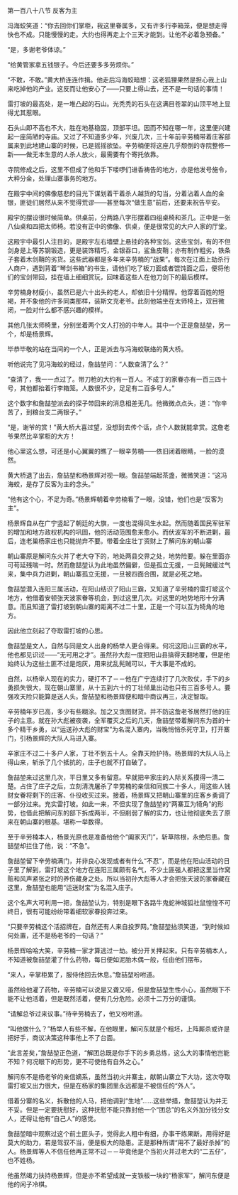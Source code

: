 

第一百八十八节 反客为主

冯海蛟笑道：“你去回你们掌柜，我这里眷属多，又有许多行李箱笼，便是想走得快也不成。只能慢慢的走。大约也得再走上个三天才能到。让他不必着急预备。”

“是，多谢老爷体谅。”

“给黄管家拿五钱银子。今后还要多多劳烦你。”

“不敢，不敢。”黄大桥连连作揖。他走后冯海蛟暗想：这老狐狸果然是担心我上山来吃掉他的产业。这反而让他安心了――只要上得山去，还不是一句话的事情！

雷打坡的最高处，是一堆凸起的石山。光秃秃的石头在这满目苍翠的山顶平地上显得尤其惹眼。

石头山即不高也不大，胜在地基稳固，顶部平坦。因而不知在哪一年，这里便兴建起一座简陋的寺庙。又过了不知道多少年，兴废几次，三十年前辛劳楠带着庄客部属来到此地建山寨的时候，已是摇摇欲坠。辛劳楠便将这座几乎颓倒的寺院整修一新――做无本生意的人杀人放火，最需要有个寄托依靠。

寺院修成之后，这里不但成了他和手下喽啰们进香祷告的地方，亦是他发号施令，大秤分金，处理山寨事务的地方。

在殿宇中间的佛像慈悲的目光下谋划着干着杀人越货的勾当，分着沾着人血的金银，匪徒们居然从来不觉得荒谬――甚至每次“做生意”前后，还要来祝告平安。

殿宇的摆设很时候简单。供桌前，分两路八字形摆着四组桌椅和茶几。正中是一张八仙桌和四把太师椅。若没有正中的佛像、供桌，便是很常见的大户人家的厅堂。

这殿宇中最引人注目的，是殿宇左右墙壁上悬挂的各种宝剑。这些宝剑，有的不但剑身是上等苏钢锻造，更是装饰精巧，金银吞口，鲨鱼皮鞘；亦有制作粗劣，铁条子套着木剑鞘的劣货。这些武器都是多年来辛劳楠的“战果”。每次在江面上劫杀行人商户，遇到背着“琴剑书箱”的书生，请他们吃了板刀面或者馄饨面之后，便将他们的宝剑带回，挂在墙上细细赏玩，回味着这些人在他刀剑下的最后模样。

辛劳楠身材瘦小，虽然已是六十出头的老人，却依旧十分精悍。他穿着百姓的短褐，并不象他的许多同类那样，装斯文充老爷。此刻他端坐在太师椅上，双目微闭，一脸对什么都不感兴趣的模样。

其他几张太师椅里，分别坐着两个文人打扮的中年人。其中一个正是詹喆堃，另一个，却是杨景辉。

毕恭毕敬的站在当间的一个人，正是派去与冯海蛟联络的黄大桥。

听他说完了见冯海蛟的经过，詹喆堃问：“人数查清了么？”

“查清了，我一一点过了。带刀枪的大约有一百人。不成丁的家眷亦有一百三四十号，其他都抬着行李箱笼。人数很不少，足足有二百多号人。”

这个数字和詹喆堃派去的探子带回来的消息相差无几。他微微点点头，道：“你辛苦了，到粮台支二两银子。”

“是，谢爷的赏！”黄大桥大喜过望，没想到去传个话，点个人数就能拿赏。这詹老爷果然比辛掌柜的大方！

他心里这么想，可还是小心翼翼的瞧了一眼辛劳楠――依旧闭着眼睛，一脸的漠然。

黄大桥退了出去，詹喆堃和杨景辉对视一眼。詹喆堃端起茶盏，微微笑道：“这冯海蛟，是存了反客为主的念头。”

“他有这个心，不足为奇。”杨景辉朝着辛劳楠看了一眼，没错，他们也是“反客为主”。

杨景辉自从在广宁竖起了朝廷的大旗，一度也混得风生水起。然而随着国民军驻军的增加和地方政权机构的巩固，他的活动范围愈来愈小。而伏波军的不断进剿，最后，连老巢杨家庄也只能抛弃不要。带着全庄壮丁资财上了解问东的朝山寨

朝山寨原是解问东火并了老大夺下的，地处两县交界之处，地势险要。躲在里面亦可苟延残喘一时。然而詹喆堃认为此地虽然偏僻，但是孤立无援，一旦髡贼缓过气来，集中兵力进剿，朝山寨孤立无援，一旦被四面合围，就是必死之地。

詹喆堃潜入连阳三属活动，在阳山结识了阳山三霸，又知道了辛劳楠的雷打坡这个地方，他借着安顿张天波家眷等机会，到过这里几次。对这里的地势地形十分满意。而且知道了雷打坡到朝山寨的距离不过二十里，正是一个可以互为犄角的地方。

因此他立刻起了夺取雷打坡的心思。

詹喆堃是文人，自然与同是文人出身的杨举人更合得来。何况这阳山三霸的水平，他也都见识过――“无可用之才”。虽然孙大彪一度把阳山县搞得天翻地覆，但是他始终认为这些土匪不过是炮灰，用来扰乱髡贼可以，干大事是不成的。

自然，以杨举人现在的实力，硬打不了－－他在广宁连续打了几次败仗，手下的乡勇损失很大，现在朝山寨里，从十五到六十的丁壮倾巢出动也只有三百多号人。要强攻天险只能算是送人头。詹喆堃和杨景辉便和暗中商议再三，决定智取。

辛劳楠年岁已高，多少有些糊涂。加之又贪图财货。并不防这詹老爷居然打他的庄子的主意。就在孙大彪被夜袭，全军覆灭之后的几天，詹喆堃带着解问东为首的十多个精干乡勇，以“运送孙大彪的财宝”为名混入寨内，当晚悄悄杀死守卫，打开寨门，引杨景辉的大队人马进入寨。

辛家庄不过二十多户人家，丁壮不到五十人。全靠天险护持。杨景辉的大队人马上得山来，斩杀了几个抵抗的，庄子也就不打自破了。

詹喆堃来过这里几次，平日里又多有留意。早就把辛家庄的人际关系摸得一清二楚。占住了庄子之后，立刻清洗屠杀了辛劳楠的亲信和同族二十多人，用这些人钱财女眷将剩下的庄客、仆役收买过来。接着，杨景辉又把朝山寨里的庄客乡勇调了一部分过来。充实雷打坡。如此一来，不但实现了詹喆堃的“两寨互为犄角”的形势，也借此把解问东的部下拆成两半，不但削弱了解的实力，也让他彻底失去了原来在朝山寨的根基。堪称一举数得。

至于辛劳楠本人，杨景光原也是准备给他个“阖家灭门”，斩草除根，永绝后患。詹喆堃却拦住了他，说：“不急”。

詹喆堃留下辛劳楠满门，并非良心发现或者有什么“不忍”，而是他在阳山活动的日子里了解到，雷打坡这个地方在连阳三属颇有名气，不少土匪强人都把这里当作窝赃和风声紧张之时的养伤藏身之处。所以当初孙大彪等人才会把张天波的家眷藏在这里，詹喆堃也能用“运送财宝”为名混入庄子。

这个名声大可利用一把，詹喆堃认为，特别是眼下各路牛鬼蛇神城狐社鼠惶惶不可终日，很有可能纷纷带着细软家眷投奔过来。

“只要辛劳楠这个活招牌在，自然还有人来自投罗网。”詹喆堃拈须笑道，“到时候如何处置，还不是杨老爷的一句话？”

杨景辉哈哈大笑，辛劳楠一家才算逃过一劫。被分开关押起来。只有辛劳楠本人，不知道被詹喆堃灌了什么药物，每日便如泥胎木偶一般，任由他们摆布。

“来人，辛掌柜累了，服侍他回去休息。”詹喆堃吩咐道。

虽然给他灌了药物，辛劳楠可以说是又聋又哑，但是詹喆堃生性小心，虽然眼下不能不让他活着，但是既然活着，便有几分危险。必须十二万分的谨慎。

“请解总爷过来议事。”待辛劳楠去了，他又吩咐道。

“叫他做什么？”杨举人有些不解，在他眼里，解问东就是个粗坯，上阵厮杀或许是把好手，商议决策这种事他上不了台面。

“此言差矣，”詹喆堃正色道，“解团总既是你手下的乡勇总练，这么大的事情他岂能不知？何况眼下的形势，更不可使他有自外之心。”

解问东不是杨老爷的亲信嫡系，虽然当初火并寨主，献朝山寨立下大功，这次夺取雷打坡又出力很大，但是在杨家的集团里永远都是不被信任的“外人”。

借着分寨的名义，拆散他的人马，把他调到“生地”……这些举措，詹喆堃认为并无不妥。但是一定要抚慰好，这种抚慰不能只靠封他一个“团总”的名义外加分钱分女人，还得让他有“自己人”的感觉。

詹喆堃暗中观察过这个前土匪头子，觉得此人粗中有细，办事干练果断。用得好是莫大的助力，若是驾驭不当，便是极大的隐患。正是那种所谓“用不了最好杀掉”的人。杨景辉等人不信任他再正常不过－－毕竟他是个当初火并过老大的“二五仔”，也不姓杨。

他虽然竭力扶持杨景辉，但是亦不希望成就一支铁板一块的“杨家军”，解问东便是他的闲子冷棋。

